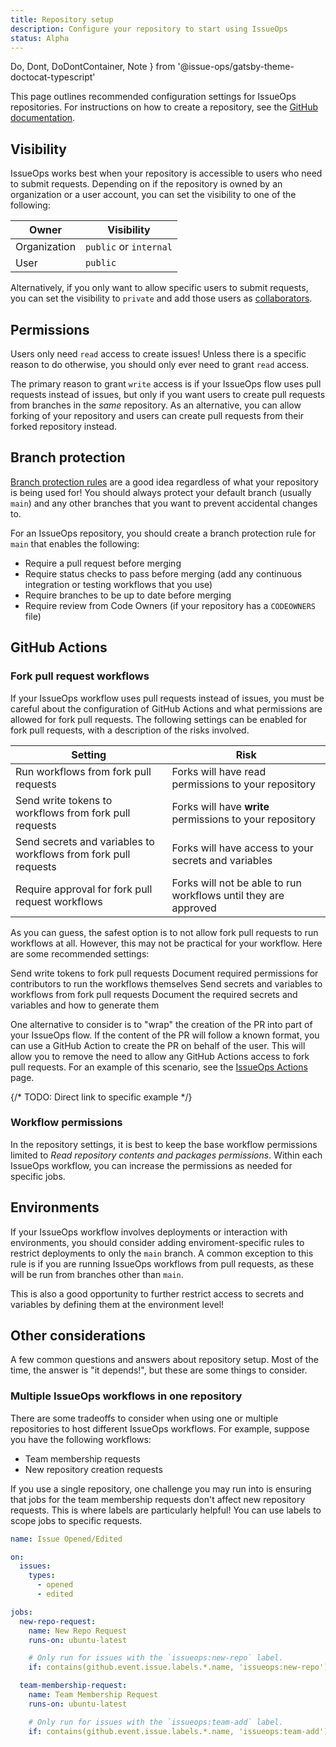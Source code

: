 ```yaml
---
title: Repository setup
description: Configure your repository to start using IssueOps
status: Alpha
---
```


  Do,
  Dont,
  DoDontContainer,
  Note
} from '@issue-ops/gatsby-theme-doctocat-typescript'

This page outlines recommended configuration settings for IssueOps repositories.
For instructions on how to create a repository, see the
[GitHub documentation](https://docs.github.com/en/get-started/quickstart/create-a-repo).

## Visibility

IssueOps works best when your repository is accessible to users who need to
submit requests. Depending on if the repository is owned by an organization or a
user account, you can set the visibility to one of the following:

| Owner        | Visibility             |
| ------------ | ---------------------- |
| Organization | `public` or `internal` |
| User         | `public`               |

Alternatively, if you only want to allow specific users to submit requests, you
can set the visibility to `private` and add those users as
[collaborators](https://docs.github.com/en/account-and-profile/setting-up-and-managing-your-personal-account-on-github/managing-access-to-your-personal-repositories/inviting-collaborators-to-a-personal-repository).

## Permissions

Users only need `read` access to create issues! Unless there is a specific
reason to do otherwise, you should only ever need to grant `read` access.

The primary reason to grant `write` access is if your IssueOps flow uses pull
requests instead of issues, but only if you want users to create pull requests
from branches in the _same_ repository. As an alternative, you can allow forking
of your repository and users can create pull requests from their forked
repository instead.

## Branch protection

[Branch protection rules](https://docs.github.com/en/repositories/configuring-branches-and-merges-in-your-repository/managing-protected-branches/about-protected-branches)
are a good idea regardless of what your repository is being used for! You should
always protect your default branch (usually `main`) and any other branches that
you want to prevent accidental changes to.

For an IssueOps repository, you should create a branch protection rule for
`main` that enables the following:

- Require a pull request before merging
- Require status checks to pass before merging (add any continuous integration
  or testing workflows that you use)
- Require branches to be up to date before merging
- Require review from Code Owners (if your repository has a `CODEOWNERS` file)

## GitHub Actions

### Fork pull request workflows

If your IssueOps workflow uses pull requests instead of issues, you must be
careful about the configuration of GitHub Actions and what permissions are
allowed for fork pull requests. The following settings can be enabled for fork
pull requests, with a description of the risks involved.

| Setting                                                         | Risk                                                            |
| --------------------------------------------------------------- | --------------------------------------------------------------- |
| Run workflows from fork pull requests                           | Forks will have read permissions to your repository             |
| Send write tokens to workflows from fork pull requests          | Forks will have **write** permissions to your repository        |
| Send secrets and variables to workflows from fork pull requests | Forks will have access to your secrets and variables            |
| Require approval for fork pull request workflows                | Forks will not be able to run workflows until they are approved |

As you can guess, the safest option is to not allow fork pull requests to run
workflows at all. However, this may not be practical for your workflow. Here are
some recommended settings:

<DoDontContainer>
  <Dont indented>Send write tokens to fork pull requests</Dont>
  <Do indented>
    Document required permissions for contributors to run the workflows
    themselves
  </Do>
</DoDontContainer>

<DoDontContainer>
  <Dont indented>
    Send secrets and variables to workflows from fork pull requests
  </Dont>
  <Do indented>
    Document the required secrets and variables and how to generate them
  </Do>
</DoDontContainer>

One alternative to consider is to "wrap" the creation of the PR into part of
your IssueOps flow. If the content of the PR will follow a known format, you can
use a GitHub Action to create the PR on behalf of the user. This will allow you
to remove the need to allow any GitHub Actions access to fork pull requests. For
an example of this scenario, see the
[IssueOps Actions](/reference/issueops-actions) page.

{/* TODO: Direct link to specific example */}

### Workflow permissions

In the repository settings, it is best to keep the base workflow permissions
limited to _Read repository contents and packages permissions_. Within each
IssueOps workflow, you can increase the permissions as needed for specific jobs.

## Environments

If your IssueOps workflow involves deployments or interaction with environments,
you should consider adding enviroment-specific rules to restrict deployments to
only the `main` branch. A common exception to this rule is if you are running
IssueOps workflows from pull requests, as these will be run from branches other
than `main`.

This is also a good opportunity to further restrict access to secrets and
variables by defining them at the environment level!

## Other considerations

A few common questions and answers about repository setup. Most of the time, the
answer is "it depends!", but these are some things to consider.

### Multiple IssueOps workflows in one repository

There are some tradeoffs to consider when using one or multiple repositories to
host different IssueOps workflows. For example, suppose you have the following
workflows:

- Team membership requests
- New repository creation requests

If you use a single repository, one challenge you may run into is ensuring that
jobs for the team membership requests don't affect new repository requests. This
is where labels are particularly helpful! You can use labels to scope jobs to
specific requests.

```yaml
name: Issue Opened/Edited

on:
  issues:
    types:
      - opened
      - edited

jobs:
  new-repo-request:
    name: New Repo Request
    runs-on: ubuntu-latest

    # Only run for issues with the `issueops:new-repo` label.
    if: contains(github.event.issue.labels.*.name, 'issueops:new-repo')

  team-membership-request:
    name: Team Membership Request
    runs-on: ubuntu-latest

    # Only run for issues with the `issueops:team-add` label.
    if: contains(github.event.issue.labels.*.name, 'issueops:team-add')
```
